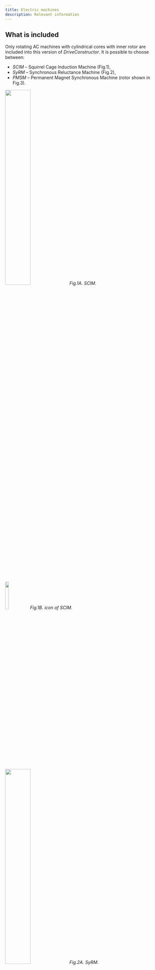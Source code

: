 ```yaml
---
title: Electric machines
description: Relevant information
---
```


## What is included

Only rotating AC machines with cylindrical cores with inner rotor are included
into this version of _DriveConstructor_. It is possible to choose between:

- _SCIM_ – Squirrel Cage Induction Machine (Fig.1),
- _SyRM_ – Synchronous Reluctance Machine (Fig.2),
- _PMSM_ – Permanent Magnet Synchronous Machine (rotor shown in Fig.3).


<img src={SCIMImage.src} width="40%" height="40%" /> _Fig.1A. SCIM_.


<img src={scim_simple1Image.src} width="15%" height="15%" /> _Fig.1B. icon of
SCIM_.


<img src={SyRMImage.src} width="40%" height="40%" /> _Fig.2A. SyRM_.


<img src={syrm_simple1Image.src} width="15%" height="15%" /> _Fig.2B. icon of
SyRM_.


<img src={PMSM_rotorImage.src} width="25%" height="25%" /> _Fig.3A. Rotor of
PMSM_.


<img src={pm_motor_simple1Image.src} width="15%" height="15%" /> _Fig.3B. icon
of PMSM_.

SCIM, PMSM and SyRM can be selected for any application and any drive train
topology. SyRM are available for quite limited range of powers. So far only LV
SyRM products are known, therefore only LV FC can be used to drive SyRM.

Performances of the machines of different types are different. Usually:

- Efficiency (SCIM) < Efficiency (SyRM) < Efficiency (PMSM)
- Cost (SCIM) < Cost (SyRM) < Cost (PMSM)
- Size (SCIM) > Size (SyRM) > Size (PMSM)

## Key parameters of electric machines

#### Rated power

Power rating of the electric machines available in _DriveConstructor_ is
according to IEC 60072-1 which suggests the following preferred ratings (based
on a subset of the R40 series) for motors (in kW) and generators (in kVA):


<img src={EM_rated_powersImage.src} width="100%" height="100%" />
[Source:
IEC](http://www.openelectrical.org/wiki/index.php?title=Standard_IEC_Ratings)

Note that asterix-marked powers are "secondary series" ratings and are only to
be used in cases of special need.

In _DriveConstructor_ we use the following series of powers (in kW): 1.1, 1.5,
2.2, 3, 4, 5.5, 7.5, 11, 15, 18.5, 22, 30, 37, 45, 55, 75, 90, 110, 132, 160,
200, 250, 280, 315, 355, 400, 450, 500, 560, 630, 710, 800, 900, 1000, 1250,
1400, 1600, 2000, 2500, 3150, 4000.

Our list is shorter than the IEC one as we picked up only the most used powers.

#### Rated voltage

Electric machines may be designed for different supply voltages (from converter
or grid). Machines are usually designed for «standard» ranges of rated voltage,
e.g. 380-400 V or 650-700 V, as it is easier to connect a «standard» machine to
a typical grid or a «standard» frequency converter. In Europe and America the
standard ranges are different. In Europe it is usual to differentiate between
_LV_ (below 1 kV) and _MV_ (above 1 kV).

In _DriveConstructor_ the range of rated voltages to which the machine is
designed to operate within can be chosen from the following options: 380-440,
650-700, 3200-3400, 5900-6700, 9000-12000 V. If it is desirable that the voltage
is chosen automatically then choose "any". It is assumed that all machines are
_Y_-connected. In practice windings can be reconnected into _D_, but this option
is not included.

Machines designed for lower voltage are usually smaller, lighter and cheaper
than those designed for MV. This is because of thinner insulation in the slots,
which allows putting more copper in the slots and makes heat removal easier.

It is normally not possible to design LV machines for very high powers as
currents would become too high and cables would become too thick to be
practical. LV machines are normally produced for powers from fractions of kW up
to a few MW (in _DriveConstructor_ up to 2 MW), MV machines – from about 0,2 MW
to 10...20 MW (in _DriveConstructor_ up to 5 MW), in some cases up to 100 MW!

Slot designs of LV and MV machines look quite different:


<img src={LV_slotImage.src} width="30%" height="30%" /> _Fig.4. LV slot._


<img src={HV_slotImage.src} width="50%" height="50%" /> _Fig.5. HV slot._

#### Rated synchronous speed

Rated synchronous speed is proportional to supply frequency and reverse
proportional to number of poles ($$n=120*f/p$$). For 50 Hz supply and number of
poles 2, 4, 6, 8 and 10 rated synchronous speed is 3000, 1500, 1000, 750 and
600, respectively.

SCIM have slip, so its rated speed is lower than rated synchronous speed by a
few percent. SyRM and PMSM have rated speed equal rated synchronous speed.

It is obvious that a machine designed for delivering high power is bigger than a
machine designed for delivering low power. It is less obvious that the rated
speed the machine is designed for affects it’s weight, compactness, rotor
inertia and cost. However, if the power is fixed, the machine with lower speed
will have higher torque ($$T\sim P/n$$). To be able to provide higher torque the
machine has to be larger, heavier and as the consequence more expensive.

## Efficiency class

The International Electrotechnical Commission (IEC) has developed an
internationally applicable testing Standard IEC 60034-2-1 for electric motors
and a classification scheme IEC 60034-30-1 with four levels of motor efficiency
("IE-code"):

- IE1 Standard efficiency,
- IE2 High efficiency,
- IE3 Premium efficiency
- IE4 Super premium efficiency.

The IE-code and its efficiency levels create a basic vocabulary for governments
to determine the efficiency level for their minimum energy performance standards
(MEPS). The European Union sets motor MEPS levels (Directive 640/2009) at IE3
(or IE2 in combination with a variable frequency drive) from 2015 for smaller
motors and from 2017 covering also larger motors.


<img src={Efficiency_class1Image.src} width="90%" height="90%" />

_Fig.6. Cut-away of standard, energy-efficient, and premium efficiency motors._

Efficiency value for a certain class depends on power as shown on the diagram
below:


<img src={Efficiency_class3Image.src} width="70%" height="70%" />

_Fig.7. Efficiency classes for 4-pole motors._

Efficiency at partial load (e.g. 25%, 50%) is lower than at rated load (100%).
High efficiency class motors are larger and heavier, while lower IE class motors
are more compact and lighter. Therefore, motors with higher IE class are more
expensive.

## Cooling

Cooling arrangements are usually chosen to minimize machine cost. Other factors,
such as the availability of cooling water, the need to minimize airborne noise,
or space limitations, may influence the eventual choice. There exist many types
(classes) of cooling. However, in _DriveConstructor_ the choice is limited to
the three classes presented below:

- air-cooled self-cooled, designated _IC411_
- air-cooled forced-cooled _IC416_ (forced ventilation independent from the
  shaft)
- water-cooled _IC71W_


<img src={Cooling1Image.src} width="40%" height="40%" /> _Fig.8. IC411_.


<img src={Cooling2Image.src} width="48%" height="48%" /> _Fig.9. IC416. Note
separate motor for driving the fan_.


<img src={Cooling3Image.src} width="40%" height="40%" /> _Fig.10. IC71W. Note
the cooling mantle_.

Fig. 11 shows that _IC416_ provides more load capacity at low speeds than
_IC411_. It is because the independently fed fan motor of _IC416_ configuration
allows maintaining the cooling air flow independently on the rotor speed.


<img src={cooling_411_vs_416Image.src} width="60%" height="60%" /> _Fig.11.
IC411 vs IC416_.

Water-cooled machines can be 20-40% smaller than air-cooled IP54/55 machines. If
cooling water is available, some economies in motor size can be obtained by the
use of water-cooling.

## Mechanical design

#### Mounting variants

There are three basic variants of mounting included in _DriveConstructor_: B3 –
foot-mounted, B5 – flange-mounted, B35 – machine with both feet and flange. The
difference between mounting variants is reflected in price. Flange-mounted
machine would have 1-3% higher price and flange&foot-mounted – by 5%, compared
to the basic foot-mounted design.


<img src={EM_mounting1Image.src} width="20%" height="20%" /> _Fig.12. B3_


<img src={EM_mountingB5Image.src} width="20%" height="20%" /> _Fig.13. B5_


<img src={EM_mountingB35Image.src} width="20%" height="20%" /> _Fig.14. B35_

#### Shaft height

IEC and NEMA has standardized motor dimensions, including shaft height.


<img src={Shaft_heightImage.src} width="40%" height="40%" /> _Fig.15. Shaft
height illustration._

Standard shaft heights row in mm: 56, 63, 71, 80, 90, 100, 112, 132, 160, 180,
200, 225, 250, 280, 315, 355, 400, 450, 500, 560, 630, 710. If the shaft height
of the driven mechanism is set, then it can be beneficial to choose electric
machine with the same or close shaft height to simplify coupling of the motor
and the mechanism. If the shaft height of the driven mechanism is unknown then
for the electric machine “any” can be chosen instead of some concrete value.
Shaft height is approximately equal to half the diameter (_h=OD/2_).

#### Frame material

The available frame materials are used based on their mechanical strength,
density, heat transfer capability, cost, corrosion resistance, etc. In
_DriveConstructor_ it is possible to choose from Aluminum (AL), Cast Iron (CI)
and Steel (S). Some characteristics of the materials in comparison to the others
are given below:

- Aluminum
- vs CI&S: Aluminum is almost two-three times lighter than steel or cast iron
  but several times more expensive
- vs CI&S: Aluminum is a better heat conductor than steel or cast iron. The
  extrusion process enhances aluminum’s heat conducting properties by allowing
  the frame sections to have thinner fins placed closer together. The result is
  more fins and greater surface area for maximum cooling. So, machines with
  aluminum frames will be more compact and lighter
- vs CI&S: Machines with aluminum frames are usually cheaper and easier to
  install (because they are lighter).

- Cast iron
- vs AL: Cast iron machines don't have corrosion problems. Their frames are much
  stronger than aluminum frames, but they are heavier and harder to install.
- vs S: Cast iron is cheaper than steel

- Steel
- vs CI: The yield strength of steel is higher than the ultimate strength of
  cast iron. This makes steel much stronger and 250% more rigid than cast iron.
  Cast iron is perceived as a rugged motor frame material because of its
  bulkiness, when in reality its relatively fragile nature requires 2-1/2 times
  as much metal to approach the performance of steel. And when it comes to
  impact loads, steel provides much greater resistance to cracking.

Aluminum frames are usually used up to 60 kW, steel and cast iron frames – to MW
level.

## Insulation classes

Anyone specifying or using electric machines should have understanding of how
the insulation is related to temperature. Three classes of insulation are in
common use (with _F_ being the most common):

- class _B_ - with a maximum operating temperature of $$130^\circ C$$
- class _F_ - with a maximum operating temperature of $$155^\circ C$$
- class _H_ - with a maximum operating temperature of $$180^\circ C$$

Typically motors are designed for a maximum ambient temperature of 40
$$^\circ C$$. The difference between the average winding temperature and any hot
spot is limited and it is usual to allow a 10 $$^\circ C$$ margin for class _B_
and _F_ insulation and a 15 $$^\circ C$$ margin for class _H_.

| Insulation class               | B               | F               | H               |
| ------------------------------ | --------------- | --------------- | --------------- |
| Maximum insulation temperature | $$130^\circ C$$ | $$155^\circ C$$ | $$180^\circ C$$ |
| Maximum temperature rise       | $$80^\circ C$$  | $$100^\circ C$$ | $$125^\circ C$$ |

Note that electrical machines are designed for an overall temperature rise to a
level that is below the maximum specified for the insulation materials. For
example, using class-F insulation:

max ambient + max temperature rise = $$40^\circ C + 100^\circ C = 140^\circ C$$,

which gives a thermal researve of $$15^\circ C$$. The larger the thermal
researve, the longer the life expectancy of the insulation material.

When operating conteniously at the maximum rated temperaure of its class, the
life expectancy of the insulation is about 10 years. Most machines do not
operate at such extreme conditions because an additional safety margin is
usually allowed between the calculated load torque requirements and the actual
size of the machine chosen for the application. So life expectancy of a machine,
which is correctly matched to its load and with suitable safety margins, can
reasonably be taken between 15 and 25 years. It is common practice to design
machines for class-_B_ temperature rise but to actually use class-_F_ insulation
materials. This provides an extra $$20^\circ C$$ thermal that will extend the
life expectancy to more than 20 years. This also means that the machine could be
used at higher ambient temperatures of up to $$50^\circ C$$ or more,
theoretically up to $$65^\circ C$$.

Running motors at a reduced temperature will also significantly extend the
useful life. For example, a machine operating at $$180^\circ C$$ will have an
estimated life of

- only 300 hours with Class _A_ insulation
- only 1800 hours with Class _B_ insulation
- only 8500 hours with Class _F_ insulation
- tens of thousands of hours with Class _H_ insulation
